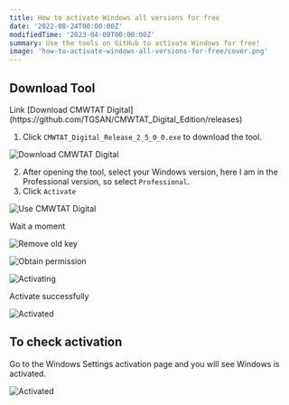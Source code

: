 ```yaml
---
title: How to activate Windows all versions for free
date: '2022-08-24T00:00:00Z'
modifiedTime: '2023-04-09T00:00:00Z'
summary: Use the tools on GitHub to activate Windows for free!
image: 'how-to-activate-windows-all-versions-for-free/cover.png'
---
```


## Download Tool

<Alert icon='🔗' variant='info'>
  <AlertTitle>Link</AlertTitle>
  <AlertDescription>[Download CMWTAT Digital](https://github.com/TGSAN/CMWTAT_Digital_Edition/releases)</AlertDescription>
</Alert>

1. Click `CMWTAT_Digital_Release_2_5_0_0.exe` to download the tool.

<Image
  src='/images/blog/how-to-activate-windows-all-versions-for-free/step(1).png'
  alt='Download CMWTAT Digital'
  width={1714}
  height={916}
/>

2. After opening the tool, select your Windows version, here I am in the Professional version, so select `Professional`.
3. Click `Activate`

<Image
  src='/images/blog/how-to-activate-windows-all-versions-for-free/step(2-3).png'
  alt='Use CMWTAT Digital'
  width={436}
  height={543}
/>

Wait a moment

<Image
  src='/images/blog/how-to-activate-windows-all-versions-for-free/activating(1).png'
  alt='Remove old key'
  width={436}
  height={543}
/>

<Image
  src='/images/blog/how-to-activate-windows-all-versions-for-free/activating(2).png'
  alt='Obtain permission'
  width={436}
  height={543}
/>

<Image
  src='/images/blog/how-to-activate-windows-all-versions-for-free/activating(3).png'
  alt='Activating'
  width={436}
  height={543}
/>

Activate successfully

<Image
  src='/images/blog/how-to-activate-windows-all-versions-for-free/activating(4).png'
  alt='Activated'
  width={436}
  height={543}
/>

## To check activation

Go to the Windows Settings activation page and you will see Windows is activated.

<Image
  src='/images/blog/how-to-activate-windows-all-versions-for-free/activated.png'
  alt='Activated'
  width={1050}
  height={599}
/>
